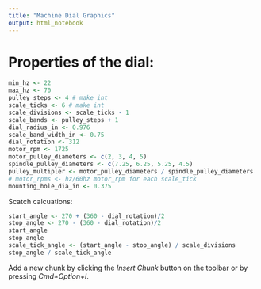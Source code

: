 ```yaml
---
title: "Machine Dial Graphics"
output: html_notebook
---
```


# Properties of the dial:

```r
min_hz <- 22
max_hz <- 70
pulley_steps <- 4 # make int
scale_ticks <- 6 # make int
scale_divisions <- scale_ticks - 1
scale_bands <- pulley_steps + 1
dial_radius_in <- 0.976
scale_band_width_in <- 0.75
dial_rotation <- 312
motor_rpm <- 1725
motor_pulley_diameters <- c(2, 3, 4, 5)
spindle_pulley_diameters <- c(7.25, 6.25, 5.25, 4.5)
pulley_multipler <- motor_pulley_diameters / spindle_pulley_diameters
# motor_rpms <- hz/60hz motor_rpm for each scale_tick
mounting_hole_dia_in <- 0.375
```

Scatch calcuations:
```r
start_angle <- 270 + (360 - dial_rotation)/2
stop_angle <- 270 - (360 - dial_rotation)/2
start_angle
stop_angle
scale_tick_angle <- (start_angle - stop_angle) / scale_divisions
stop_angle / scale_tick_angle
```

Add a new chunk by clicking the *Insert Chunk* button on the toolbar or by pressing *Cmd+Option+I*.


